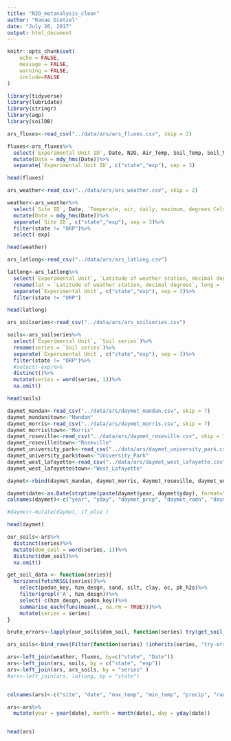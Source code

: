```yaml
---
title: "N2O_metanalysis_clean"
author: "Ranae Dietzel"
date: "July 26, 2017"
output: html_document
---
```


```r
knitr::opts_chunk$set(
	echo = FALSE,
	message = FALSE,
	warning = FALSE,
	include=FALSE
)

library(tidyverse)
library(lubridate)
library(stringr)
library(aqp)
library(soilDB)
```  

```r
ars_fluxes<-read_csv("../data/ars/ars_fluxes.csv", skip = 2)

fluxes<-ars_fluxes%>%
  select(`Experimental Unit ID`, Date, N2O, Air_Temp, Soil_Temp, Soil_Moisture)%>%
  mutate(Date = mdy_hms(Date))%>%
  separate(`Experimental Unit ID`, c("state","exp"), sep = 3)

head(fluxes)
```  

```r
ars_weather<-read_csv("../data/ars/ars_weather.csv", skip = 2)

weather<-ars_weather%>%
  select(`Site ID`, Date, `Temperate, air, daily, maximum, degrees Celsius`, `Temperate, air, daily, minimum, degrees Celsius`, Precip, `Total_Net_Radn`)%>%
  mutate(Date = mdy_hms(Date))%>%
  separate(`Site ID`, c("state","exp"), sep = 3)%>%
  filter(state != "ORP")%>%
  select(-exp)

head(weather)
```  

```r
ars_latlong<-read_csv("../data/ars/ars_latlong.csv")

latlong<-ars_latlong%>%
  select(`Experimental Unit`, `Latitude of weather station, decimal degrees`, `Longitude of weather station, decimal degrees`)%>%
  rename(lat = `Latitude of weather station, decimal degrees`, long = `Longitude of weather station, decimal degrees`)%>%
  separate(`Experimental Unit`, c("state","exp"), sep = 3)%>%
  filter(state != "ORP")

head(latlong)
``` 

```r
ars_soilseries<-read_csv("../data/ars/ars_soilseries.csv")

soils<-ars_soilseries%>%
  select(`Experimental Unit`, `Soil series`)%>%
  rename(series = `Soil series`)%>%
  separate(`Experimental Unit`, c("state","exp"), sep = 3)%>%
  filter(state != "ORP")%>%
  #select(-exp)%>%
  distinct()%>%
  mutate(series = word(series, 1))%>%
  na.omit()

head(soils)
```  

```r
daymet_mandan<-read_csv("../data/ars/daymet_mandan.csv", skip = 7)
daymet_mandan$town<-"Mandan"
daymet_morris<-read_csv("../data/ars/daymet_morris.csv", skip = 7)
daymet_morris$town<-"Morris"
daymet_roseville<-read_csv("../data/ars/daymet_roseville.csv", skip = 7)
daymet_roseville$town<-"Roseville"
daymet_university_park<-read_csv("../data/ars/daymet_university_park.csv", skip = 7)
daymet_university_park$town<-"University_Park"
daymet_west_lafayette<-read_csv("../data/ars/daymet_west_lafayette.csv", skip = 7)
daymet_west_lafayette$town<-"West_Lafayette"

daymet<-rbind(daymet_mandan, daymet_morris, daymet_roseville, daymet_university_park, daymet_west_lafayette)

daymet$date<-as.Date(strptime(paste(daymet$year, daymet$yday), format="%Y%j"))
colnames(daymet)<-c("year", "yday", "daymet_prcp", "daymet_radn", "daymet_tmax", "daymet_tmin", "town", "date")

#daymet<-mutate(daymet, if_else )

head(daymet)
```  

```r

our_soils<-ars%>%
  distinct(series)%>%
  mutate(dom_soil = word(series, 1))%>%
  distinct(dom_soil)%>%
  na.omit()

get_soil_data <- function(series){
  horizons(fetchKSSL(series))%>%
    select(pedon_key, hzn_desgn, sand, silt, clay, oc, ph_h2o)%>%
    filter(grepl('A', hzn_desgn))%>%
    select(-c(hzn_desgn, pedon_key))%>%
    summarise_each(funs(mean(., na.rm = TRUE)))%>%
    mutate(series = series)  
}  

brute_errors<-lapply(our_soils$dom_soil, function(series) try(get_soil_data(series)))

ars_soils<-bind_rows(Filter(function(series) !inherits(series, "try-error"), brute_errors))


```  

```r
ars<-left_join(weather, fluxes, by=c("state", "Date"))
ars<-left_join(ars, soils, by = c("state", "exp"))
ars<-left_join(ars, ars_soils, by = "series" )
#ars<-left_join(ars, latlong, by = "state")


colnames(ars)<-c("site", "date", "max_temp", "min_temp", "precip", "radn", "exp", "N2O", "air_temp", "soil_temp", "soil_moisture", "series", "sand", "silt", "clay", "oc", "ph_h2o")

ars<-ars%>%
  mutate(year = year(date), month = month(date), day = yday(date))


head(ars)
```  

